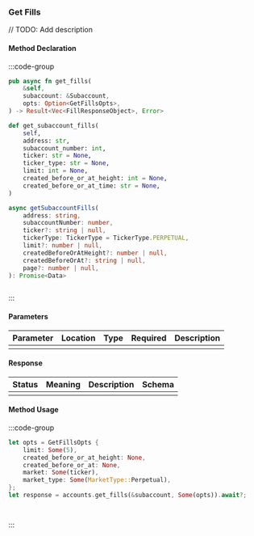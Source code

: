 ### Get Fills

// TODO: Add description

#### Method Declaration

:::code-group

```rust [Rust]
pub async fn get_fills(
    &self,
    subaccount: &Subaccount,
    opts: Option<GetFillsOpts>,
) -> Result<Vec<FillResponseObject>, Error>
```

```python [Python]
def get_subaccount_fills(
    self,
    address: str,
    subaccount_number: int,
    ticker: str = None,
    ticker_type: str = None,
    limit: int = None,
    created_before_or_at_height: int = None,
    created_before_or_at_time: str = None,
)
```

```typescript [TypeScript]
async getSubaccountFills(
    address: string,
    subaccountNumber: number,
    ticker?: string | null,
    tickerType: TickerType = TickerType.PERPETUAL,
    limit?: number | null,
    createdBeforeOrAtHeight?: number | null,
    createdBeforeOrAt?: string | null,
    page?: number | null,
): Promise<Data>
```

```url [API]
```

:::

#### Parameters

| Parameter | Location | Type  | Required | Description |
| --------- | -------- | ----- | -------- | ----------- |
|           |          |       |          |             |

#### Response

| Status | Meaning | Description | Schema |
| ------ | ------- | ----------- | ------ |
|        |         |             |        |

#### Method Usage

:::code-group

```rust [Rust]
let opts = GetFillsOpts {
    limit: Some(5),
    created_before_or_at_height: None,
    created_before_or_at: None,
    market: Some(ticker),
    market_type: Some(MarketType::Perpetual),
};
let response = accounts.get_fills(&subaccount, Some(opts)).await?;
```

```python [Python]

```

```typescript [TypeScript]

```

:::



